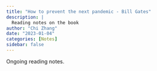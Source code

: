 ```yaml
---
title: "How to prevent the next pandemic - Bill Gates"
description: |
  Reading notes on the book
author: "Chi Zhang"
date: "2023-01-04"
categories: [Notes]
sidebar: false
---
```


Ongoing reading notes. 